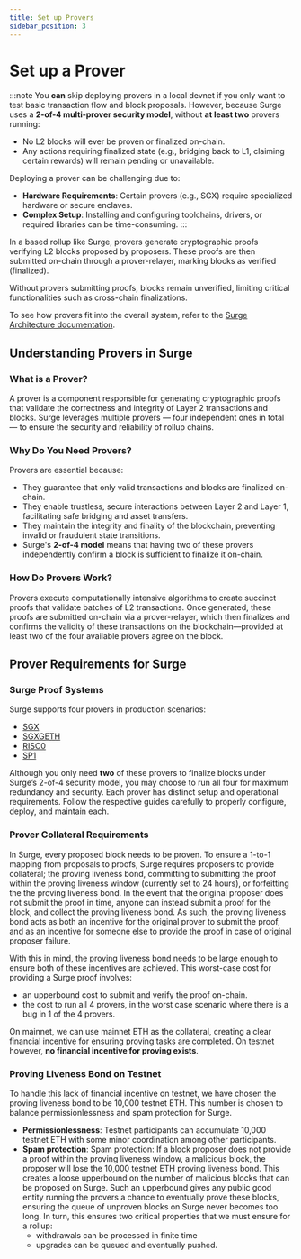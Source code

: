 ```yaml
---
title: Set up Provers
sidebar_position: 3
---
```


# Set up a Prover

:::note
You **can** skip deploying provers in a local devnet if you only want to test basic transaction flow and block proposals. However, because Surge uses a **2-of-4 multi-prover security model**, without **at least two** provers running:
- No L2 blocks will ever be proven or finalized on-chain.
- Any actions requiring finalized state (e.g., bridging back to L1, claiming certain rewards) will remain pending or unavailable.

Deploying a prover can be challenging due to:
- **Hardware Requirements**: Certain provers (e.g., SGX) require specialized hardware or secure enclaves.
- **Complex Setup**: Installing and configuring toolchains, drivers, or required libraries can be time-consuming.
:::

In a based rollup like Surge, provers generate cryptographic proofs verifying L2 blocks proposed by proposers. These proofs are then submitted on-chain through a prover-relayer, marking blocks as verified (finalized).

Without provers submitting proofs, blocks remain unverified, limiting critical functionalities such as cross-chain finalizations.

To see how provers fit into the overall system, refer to the [Surge Architecture documentation](/docs/about/architecture).

## Understanding Provers in Surge

### What is a Prover?
A prover is a component responsible for generating cryptographic proofs that validate the correctness and integrity of Layer 2 transactions and blocks. Surge leverages multiple provers — four independent ones in total — to ensure the security and reliability of rollup chains.

### Why Do You Need Provers?
Provers are essential because:
- They guarantee that only valid transactions and blocks are finalized on-chain.
- They enable trustless, secure interactions between Layer 2 and Layer 1, facilitating safe bridging and asset transfers.
- They maintain the integrity and finality of the blockchain, preventing invalid or fraudulent state transitions.
- Surge's **2-of-4 model** means that having two of these provers independently confirm a block is sufficient to finalize it on-chain.

### How Do Provers Work?
Provers execute computationally intensive algorithms to create succinct proofs that validate batches of L2 transactions. Once generated, these proofs are submitted on-chain via a prover-relayer, which then finalizes and confirms the validity of these transactions on the blockchain—provided at least two of the four available provers agree on the block.

## Prover Requirements for Surge

### Surge Proof Systems

Surge supports four provers in production scenarios:

- [SGX](sgx-prover.mdx)
- [SGXGETH](sgx-prover.mdx)
- [RISC0](sp1-and-risc0-provers.mdx)
- [SP1](sp1-and-risc0-provers.mdx)

Although you only need **two** of these provers to finalize blocks under Surge’s 2-of-4 security model, you may choose to run all four for maximum redundancy and security. Each prover has distinct setup and operational requirements. Follow the respective guides carefully to properly configure, deploy, and maintain each.


### Prover Collateral Requirements

In Surge, every proposed block needs to be proven. To ensure a 1-to-1 mapping from proposals to proofs, Surge requires proposers to provide collateral; the proving liveness bond, committing to submitting the proof within the proving liveness window (currently set to 24 hours), or forfeitting the the proving liveness bond. In the event that the original proposer does not submit the proof in time, anyone can instead submit a proof for the block, and collect the proving liveness bond. As such, the proving liveness bond acts as both an incentive for the original prover to submit the proof, and as an incentive for someone else to provide the proof in case of original proposer failure.

With this in mind, the proving liveness bond needs to be large enough to ensure both of these incentives are achieved. 
This worst-case cost for providing a Surge proof involves:

- an upperbound cost to submit and verify the proof on-chain.
- the cost to run all 4 provers, in the worst case scenario where there is a bug in 1 of the 4 provers.

On mainnet, we can use mainnet ETH as the collateral, creating a clear financial incentive for ensuring proving tasks are completed.
On testnet however, **no financial incentive for proving exists**.


### Proving Liveness Bond on Testnet

To handle this lack of financial incentive on testnet, we have chosen the proving liveness bond to be 10,000 testnet ETH. This number is chosen to balance permissionlessness and spam protection for Surge.

- **Permissionlessness**: Testnet participants can accumulate 10,000 testnet ETH with some minor coordination among other participants.
- **Spam protection**: Spam protection: If a block proposer does not provide a proof within the proving liveness window, a malicious block, the proposer will lose the 10,000 testnet ETH proving liveness bond. This creates a loose upperbound on the number of malicious blocks that can be proposed on Surge. Such an upperbound gives any public good entity running the provers a chance to eventually prove these blocks, ensuring the queue of unproven blocks on Surge never becomes too long. In turn, this ensures two critical properties that we must ensure for a rollup:
    - withdrawals can be processed in finite time
    - upgrades can be queued and eventually pushed.
